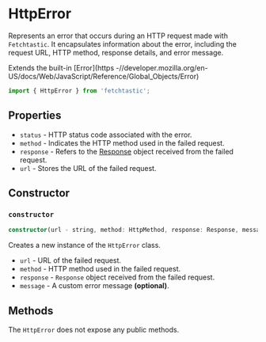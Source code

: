 # HttpError

Represents an error that occurs during an HTTP request made with `Fetchtastic`. It encapsulates
information about the error, including the request URL, HTTP method, response details, and error
message.

Extends the built-in [Error](https
-//developer.mozilla.org/en-US/docs/Web/JavaScript/Reference/Global_Objects/Error)

```typescript
import { HttpError } from 'fetchtastic';
```

## Properties

- `status` - HTTP status code associated with the error.
- `method` - Indicates the HTTP method used in the failed request.
- `response` - Refers to the [Response](https://developer.mozilla.org/en-US/docs/Web/API/Response)
  object received from the failed request.
- `url` - Stores the URL of the failed request.

## Constructor

### `constructor`

```typescript
constructor(url - string, method: HttpMethod, response: Response, message?: string)
```

Creates a new instance of the `HttpError` class.

- `url` - URL of the failed request.
- `method` - HTTP method used in the failed request.
- `response` - `Response` object received from the failed request.
- `message` - A custom error message **(optional)**.

## Methods

The `HttpError` does not expose any public methods.

